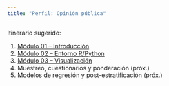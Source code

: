 ```yaml
---
title: "Perfil: Opinión pública"
---
```


Itinerario sugerido:

1. [Módulo 01 – Introducción](../../modulos/01-intro/index.qmd)
2. [Módulo 02 – Entorno R/Python](../../modulos/02-r-python/index.qmd)
3. [Módulo 03 – Visualización](../../modulos/03-visualizacion/index.qmd)
4. Muestreo, cuestionarios y ponderación (próx.)
5. Modelos de regresión y post-estratificación (próx.)
